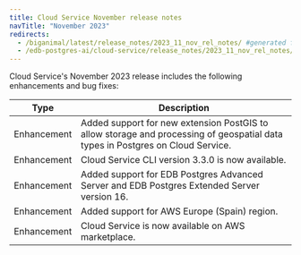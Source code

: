 ```yaml
---
title: Cloud Service November release notes
navTitle: "November 2023"
redirects:
  - /biganimal/latest/release_notes/2023_11_nov_rel_notes/ #generated for BigAnimal URL path removal branch
  - /edb-postgres-ai/cloud-service/release_notes/2023_11_nov_rel_notes/
---
```


Cloud Service's November 2023 release includes the following enhancements and bug fixes:

|    Type     |                                                         Description                                                         |
| ----------- | --------------------------------------------------------------------------------------------------------------------------- |
| Enhancement | Added support for new extension PostGIS to allow storage and processing of geospatial data types in Postgres on Cloud Service. |
| Enhancement | Cloud Service CLI version 3.3.0 is now available.                                                                               |
| Enhancement | Added support for EDB Postgres Advanced Server and EDB Postgres Extended Server version 16.                                 |
| Enhancement | Added support for AWS Europe (Spain) region.                                                                            |
| Enhancement | Cloud Service is now available on AWS marketplace.                                                                              |

